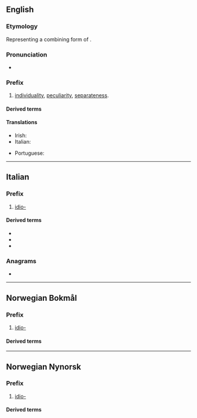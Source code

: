 ==English==

===Etymology===
Representing a combining form of {{der|en|grc|ἴδιος||own, personal, distinct}}.

===Pronunciation===
* {{IPA|en|/ˈɪdɪəʊ/}}

===Prefix===
{{head|en|prefix}}

# [[individuality]], [[peculiarity]], [[separateness]].

====Derived terms====
{{prefixsee|en}}

====Translations====
{{trans-top|individuality, peculiarity or separateness}}
* Irish: {{t|ga|idea-}}
* Italian: {{t|it|idio-}}
{{trans-mid}}
* Portuguese: {{t|pt|idio-}}
{{trans-bottom}}

----

==Italian==

===Prefix===
{{head|it|prefix}}

# [[#English|idio-]]

====Derived terms====
{{prefixsee|it}}
* {{l|it|idioblasto}}
* {{l|it|idiocultura}}
* {{l|it|idiografico}}

===Anagrams===
* {{anagrams|it|a=diio|odii|oidi}}

----

==Norwegian Bokmål==

===Prefix===
{{head|nb|prefix}}

# [[#English|idio-]]

====Derived terms====
{{prefixsee|nb}}

----

==Norwegian Nynorsk==

===Prefix===
{{head|nn|prefix}}

# [[#English|idio-]]

====Derived terms====
{{prefixsee|nn}}